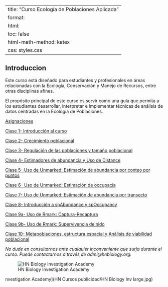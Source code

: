 
---
title: "Curso Ecología de Poblaciones Aplicada"
format:
  html:
    toc: false
    html-math-method: katex
    css: styles.css
---

## Introduccion

Este curso está diseñado para estudiantes y profesionales en áreas relacionadas con la Ecología, Conservación y Manejo de Recursos, entre otras disciplinas afines.

El propósito principal de este curso es servir como una guía que permita a los estudiantes desarrollar, interpretar e implementar técnicas de análisis de datos centradas en la Ecología de Poblaciones.

[Asignaciones](Asiganciones.html)

[Clase 1- Introducción al curso](Clase1.html)

[Clase 2- Crecimiento poblacional](Clase2.html)

[Clase 3- Regulación de las poblaciones y tamaño poblacional](Clase3b.html)

[Clase 4- Estimadores de abundancia y Uso de Distance](Clase4.html)

[Clase 5- Uso de Unmarked: Estimación de abundancia por conteo por puntos](Clase7.html)

[Clase 6- Uso de Unmarked: Estimación de occupacia](Clase6a.html)

[Clase 7- Uso de Unmarked: Estimación de abundancia por transecto](Clase8.html)

[Clase 8- Introducción a spAbundance y spOccupancy](Clase9.html)

[Clase 9a- Uso de Rmark: Captura-Recaptura](Clase5.html)

[Clase 9b- Uso de Rmark: Supervivencia de nido](Clase5.html)

[Clase 10- Metapoblaciones, estructura espacial y Análisis de viabilidad poblacional](Clase10.html)


*No dude en consultarnos ante cualquier inconveniente que surja durante el curso. Puede contactarnos a través de admi@hnbiology.org.*


![HN Biology Investigation Academy](HN Cursos publicidad/HN Biology Inv large.jpg)

nvestigation Academy](HN Cursos publicidad/HN Biology Inv large.jpg)


